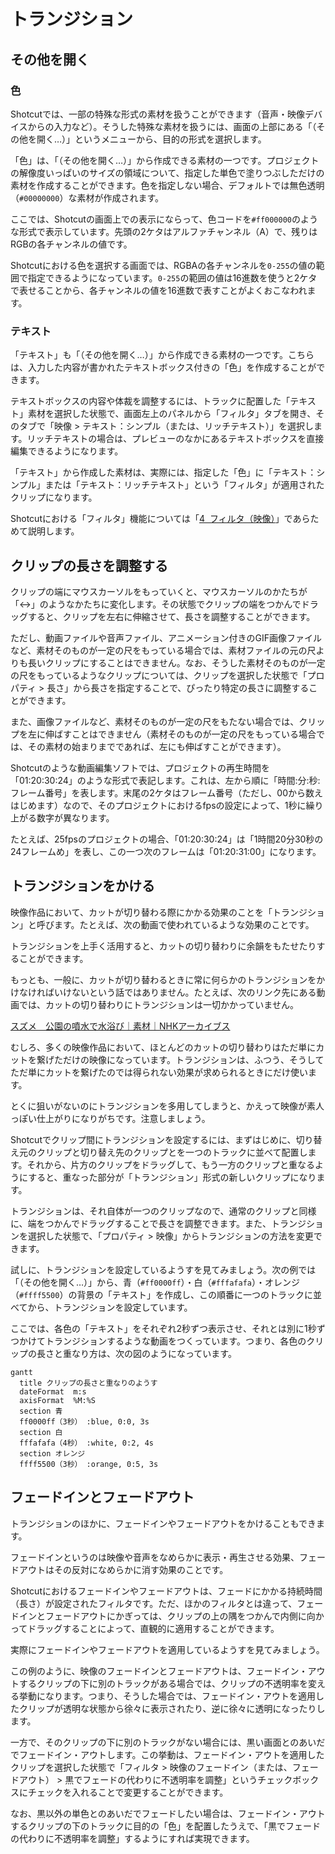 # トランジション

## その他を開く

### 色

Shotcutでは、一部の特殊な形式の素材を扱うことができます（音声・映像デバイスからの入力など）。そうした特殊な素材を扱うには、画面の上部にある「[]{.shotcut-icon .document-new}（その他を開く...）」というメニューから、目的の形式を選択します。

「色」は、「[]{.shotcut-icon .document-new}（その他を開く...）」から作成できる素材の一つです。プロジェクトの解像度いっぱいのサイズの領域について、指定した単色で塗りつぶしただけの素材を作成することができます。色を指定しない場合、デフォルトでは無色透明（`#00000000`）な素材が作成されます。

:::{.callout-note}
ここでは、Shotcutの画面上での表示にならって、色コードを`#ff000000`のような形式で表示しています。先頭の2ケタはアルファチャンネル（A）で、残りはRGBの各チャンネルの値です。

Shotcutにおける色を選択する画面では、RGBAの各チャンネルを`0-255`の値の範囲で指定できるようになっています。`0-255`の範囲の値は16進数を使うと2ケタで表せることから、各チャンネルの値を16進数で表すことがよくおこなわれます。
:::

### テキスト

「テキスト」も「[]{.shotcut-icon .document-new}（その他を開く...）」から作成できる素材の一つです。こちらは、入力した内容が書かれたテキストボックス付きの「色」を作成することができます。

テキストボックスの内容や体裁を調整するには、トラックに配置した「テキスト」素材を選択した状態で、画面左上のパネルから「フィルタ」タブを開き、そのタブで「映像 > テキスト：シンプル（または、リッチテキスト）」を選択します。リッチテキストの場合は、プレビューのなかにあるテキストボックスを直接編集できるようになります。

:::{.callout-note}
「テキスト」から作成した素材は、実際には、指定した「色」に「テキスト：シンプル」または「テキスト：リッチテキスト」という「フィルタ」が適用されたクリップになります。

Shotcutにおける「フィルタ」機能については「[4  フィルタ（映像）](filter-video.html)」であらためて説明します。
:::

## クリップの長さを調整する

クリップの端にマウスカーソルをもっていくと、マウスカーソルのかたちが「↔」のようなかたちに変化します。その状態でクリップの端をつかんでドラッグすると、クリップを左右に伸縮させて、長さを調整することができます。

ただし、動画ファイルや音声ファイル、アニメーション付きのGIF画像ファイルなど、素材そのものが一定の尺をもっている場合では、素材ファイルの元の尺よりも長いクリップにすることはできません。なお、そうした素材そのものが一定の尺をもっているようなクリップについては、クリップを選択した状態で「プロパティ > 長さ」から長さを指定することで、ぴったり特定の長さに調整することができます。

また、画像ファイルなど、素材そのものが一定の尺をもたない場合では、クリップを左に伸ばすことはできません（素材そのものが一定の尺をもっている場合では、その素材の始まりまでであれば、左にも伸ばすことができます）。

:::{.callout-note}
Shotcutのような動画編集ソフトでは、プロジェクトの再生時間を「01:20:30:24」のような形式で表記します。これは、左から順に「時間:分:秒:フレーム番号」を表します。末尾の2ケタはフレーム番号（ただし、00から数えはじめます）なので、そのプロジェクトにおけるfpsの設定によって、1秒に繰り上がる数字が異なります。

たとえば、25fpsのプロジェクトの場合、「01:20:30:24」は「1時間20分30秒の24フレームめ」を表し、この一つ次のフレームは「01:20:31:00」になります。
:::

## トランジションをかける

映像作品において、カットが切り替わる際にかかる効果のことを「トランジション」と呼びます。たとえば、次の動画で使われているような効果のことです。

:::{.youtube video_id=Zs9uTZ3Y2dc title="トランジションの例" collapse=false}
:::

トランジションを上手く活用すると、カットの切り替わりに余韻をもたせたりすることができます。

:::{.callout-note}
もっとも、一般に、カットが切り替わるときに常に何らかのトランジションをかけなければいけないという話ではありません。たとえば、次のリンク先にある動画では、カットの切り替わりにトランジションは一切かかっていません。

[スズメ　公園の噴水で水浴び｜素材｜NHKアーカイブス](https://www2.nhk.or.jp/archives/movies/?id=D0002160954_00000)

むしろ、多くの映像作品において、ほとんどのカットの切り替わりはただ単にカットを繋げただけの映像になっています。トランジションは、ふつう、そうしてただ単にカットを繋げたのでは得られない効果が求められるときにだけ使います。

とくに狙いがないのにトランジションを多用してしまうと、かえって映像が素人っぽい仕上がりになりがちです。注意しましょう。
:::

Shotcutでクリップ間にトランジションを設定するには、まずはじめに、切り替え元のクリップと切り替え先のクリップとを一つのトラックに並べて配置します。それから、片方のクリップをドラッグして、もう一方のクリップと重なるようにすると、重なった部分が「トランジション」形式の新しいクリップになります。

トランジションは、それ自体が一つのクリップなので、通常のクリップと同様に、端をつかんでドラッグすることで長さを調整できます。また、トランジションを選択した状態で、「プロパティ > 映像」からトランジションの方法を変更できます。

試しに、トランジションを設定しているようすを見てみましょう。次の例では「[]{.shotcut-icon .document-new}（その他を開く...）」から、青（`#ff0000ff`）・白（`#fffafafa`）・オレンジ（`#ffff5500`）の背景の「テキスト」を作成し、この順番に一つのトラックに並べてから、トランジションを設定しています。

:::{.youtube video_id=lvmgdUV0ugo title="トランジションをかける" collapse=false}
:::

ここでは、各色の「テキスト」をそれぞれ2秒ずつ表示させ、それとは別に1秒ずつかけてトランジションするような動画をつくっています。つまり、各色のクリップの長さと重なり方は、次の図のようになっています。

```mermaid
gantt
  title クリップの長さと重なりのようす
  dateFormat  m:s
  axisFormat  %M:%S
  section 青
  ff0000ff（3秒） :blue, 0:0, 3s
  section 白
  fffafafa（4秒） :white, 0:2, 4s
  section オレンジ
  ffff5500（3秒） :orange, 0:5, 3s
```

## フェードインとフェードアウト

トランジションのほかに、フェードインやフェードアウトをかけることもできます。

フェードインというのは映像や音声をなめらかに表示・再生させる効果、フェードアウトはその反対になめらかに消す効果のことです。

Shotcutにおけるフェードインやフェードアウトは、フェードにかかる持続時間（長さ）が設定されたフィルタです。ただ、ほかのフィルタとは違って、フェードインとフェードアウトにかぎっては、クリップの上の隅をつかんで内側に向かってドラッグすることによって、直観的に適用することができます。

実際にフェードインやフェードアウトを適用しているようすを見てみましょう。

:::{.youtube video_id=Yki_GdQWLEY title="フェードイン・アウト" collapse=false}
:::

この例のように、映像のフェードインとフェードアウトは、フェードイン・アウトするクリップの下に別のトラックがある場合では、クリップの不透明率を変える挙動になります。つまり、そうした場合では、フェードイン・アウトを適用したクリップが透明な状態から徐々に表示されたり、逆に徐々に透明になったりします。

一方で、そのクリップの下に別のトラックがない場合には、黒い画面とのあいだでフェードイン・アウトします。この挙動は、フェードイン・アウトを適用したクリップを選択した状態で「フィルタ > 映像のフェードイン（または、フェードアウト） > 黒でフェードの代わりに不透明率を調整」というチェックボックスにチェックを入れることで変更することができます。

なお、黒以外の単色とのあいだでフェードしたい場合は、フェードイン・アウトするクリップの下のトラックに目的の「色」を配置したうえで、「黒でフェードの代わりに不透明率を調整」するようにすれば実現できます。
